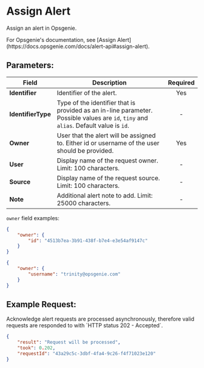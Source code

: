 
# Assign Alert

Assign an alert in Opsgenie.

<Callout type="info">
	For Opsgenie's documentation, see [Assign
	Alert](https://docs.opsgenie.com/docs/alert-api#assign-alert).
</Callout>

## Parameters:

| Field              | Description                                                                                                                           | Required |
| ------------------ | ------------------------------------------------------------------------------------------------------------------------------------- | :------: |
| **Identifier**     | Identifier of the alert.                                                                                                              |   Yes    |
| **IdentifierType** | Type of the identifier that is provided as an in-line parameter. Possible values are `id`, `tiny` and `alias`. Default value is `id`. |    -     |
| **Owner**          | User that the alert will be assigned to. Either id or username of the user should be provided.                                        |   Yes    |
| **User**           | Display name of the request owner. Limit: 100 characters.                                                                             |    -     |
| **Source**         | Display name of the request source. Limit: 100 characters.                                                                            |    -     |
| **Note**           | Additional alert note to add. Limit: 25000 characters.                                                                                |    -     |

`owner` field examples:

```json
{
	"owner": {
		"id": "4513b7ea-3b91-438f-b7e4-e3e54af9147c"
	}
}
```

```json
{
	"owner": {
		"username": "trinity@opsgenie.com"
	}
}
```

## Example Request:

<Callout type="info">
	Acknowledge alert requests are processed asynchronously, therefore valid
	requests are responded to with `HTTP status 202 - Accepted`.
</Callout>

```json
{
	"result": "Request will be processed",
	"took": 0.202,
	"requestId": "43a29c5c-3dbf-4fa4-9c26-f4f71023e120"
}
```
